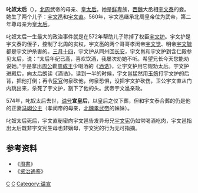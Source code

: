'''叱奴太后'''（{{bd||？|574年||catIdx=C叱奴}}），[[北周|北周]]武帝的母亲、[[皇太后|皇太后]]。她是[[鲜卑|鲜卑]]族，[[西魏|西魏]]大丞相[[宇文泰|宇文泰]]的妾。她生了两个儿子：[[宇文邕|宇文邕]]和[[宇文直|宇文直]]。560年，宇文邕继承北周皇帝位为武帝，第二年尊母亲为[[皇太后|皇太后]]。

叱奴太后一生最大的政治事件就是在572年帮助儿子除掉了权臣[[宇文护|宇文护]]。宇文护是宇文泰的侄子，控制了北周的实权，宇文邕的两个哥哥孝闵帝[[宇文觉|宇文觉]]、明帝[[宇文毓|宇文毓]]都是宇文护杀害的。[[三月十四|三月十四]]，宇文护从同州回[[长安|长安]]，宇文邕和宇文护到含仁殿参见太后，说：“太后年纪已高，喜欢饮酒，我屡次劝她不听。希望兄长今天您能劝说她。”于是拿出[[周公|周公]]勸[[周成王|周成王]]少喝酒的《[[酒诰|酒诰]]》，让宇文护用它规劝太后。宇文护进殿后，向太后朗读《酒诰》，读到一半的时候，宇文邕猛然用[[玉笏|玉笏]]打宇文护的后背，把他打倒；再令[[宦官|宦官]]何泉砍他，何泉恐惧，没把宇文护砍伤，卫公宇文直从门内跳出来，杀死了宇文护，割下了他的头。武帝宇文邕亲政。

574年，叱奴太后去世，[[谥号|谥号]]'''宣皇后'''，以皇后之仪下葬，但和宇文泰合葬的仍是他的正妻[[文帝元皇后|冯翊公主]]（孝闵帝的母亲，[[北魏孝武帝|北魏孝武帝]]的妹妹）。

叱奴太后死后，宇文直秘密向宇文邕告发异母兄[[宇文宪|宇文宪]]仍如常喝酒吃肉，宇文邕指出太后既非宇文宪生母也非嫡母，宇文宪的行为无可指摘。

== 参考资料 ==
*《[[周書|周書]]》
*《[[资治通鉴|资治通鉴]]》

{{北周皇后}}

[[Category:北周皇太后|C]]
[[Category:北周鲜卑人|C]]
[[Category:谥宣|Category:谥宣]]